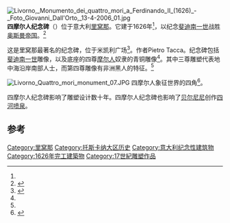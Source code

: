 [[File:Livorno,_Monumento_dei_quattro_mori_a_Ferdinando_II_(1626)_-_Foto_Giovanni_Dall'Orto,_13-4-2006_01.jpg|thumb]]
'''四摩尔人纪念碑'''（{{Lang-it|Monumento dei Quattro mori}}）位于意大利[[里窝那|里窝那]]。它建于1626年<ref name="BindmanGates2010"/>，以纪念[[斐迪南一世|斐迪南一世]]战胜[[奥斯曼帝国|奥斯曼帝国]]。<ref name="BindmanGates2010">{{cite book|author1=David Bindman|author2=Henry Louis Gates|author3=Karen C. C. Dalton|title=The Image of the Black in Western Art: From the "Age of Discovery" to the Age of Abolition : artists of the Renaissance and Baroque|url=https://books.google.com/books?id=AK_mZsynJ6IC&pg=PA183|year=2010|publisher=Harvard University Press|isbn=978-0-674-05261-1|page=183}}</ref>

这是里窝那最著名的纪念碑，位于米凯利广场<ref name="Italy2005">{{cite book|author=Touring Club of Italy|title=Authentic Tuscany|url=https://books.google.com/books?id=gu9Ev_4PL5oC&pg=PA52|year=2005|publisher=Touring Editore|isbn=978-88-365-3297-1|page=52}}</ref>。作者Pietro Tacca。纪念碑包括[[斐迪南一世|斐迪南一世]]雕像，以及底座的四尊[[摩尔人|摩尔人]]奴隶的青铜雕像<ref name="Italy2005"/>。其中三尊雕塑代表地中海沿岸南部人士，而第四尊雕像有非洲黑人的特征。<ref name="BindmanGates2010"/>

[[File:Livorno_Quattro_mori_monument_07.JPG|thumb]]
四摩尔人象征世界的四角<ref name="Scigliano2007">{{cite book|author=Eric Scigliano|title=Michelangelo's Mountain: The Quest For Perfection in the Marble Quarries of Carrara|url=https://books.google.com/books?id=QKDeyBjXzB8C&pg=PA138|date=1 November 2007|publisher=Simon and Schuster|isbn=978-1-4165-9135-1|page=138}}</ref>。

四摩尔人纪念碑影响了雕塑设计数十年。四摩尔人纪念碑也影响了[[贝尔尼尼|贝尔尼尼]]创作[[四河喷泉|四河喷泉]]。

==参考==
{{reflist|30em}}
{{coord|43.5495|N|10.3048|E|source:wikidata|display=title}}
[[Category:里窝那|Category:里窝那]]
[[Category:托斯卡纳大区历史|Category:托斯卡纳大区历史]]
[[Category:意大利纪念性建筑物|Category:意大利纪念性建筑物]]
[[Category:1626年完工建築物|Category:1626年完工建築物]]
[[Category:17世紀雕塑作品|Category:17世紀雕塑作品]]